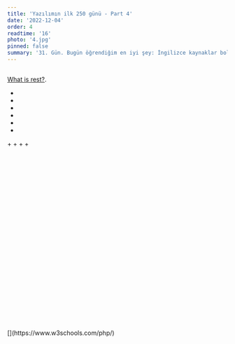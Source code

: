 ```yaml
---
title: 'Yazılımın ilk 250 günü - Part 4'
date: '2022-12-04'
order: 4
readtime: '16'
photo: '4.jpg'
pinned: false
summary: '31. Gün. Bugün öğrendiğim en iyi şey: İngilizce kaynaklar bolluktan geçilmezken, asla Türkçe kaynaklara bakıp, yazarın İngilizce kaynaklardan okuduğu ve dar bir pencereden sunma ihtimalinin olduğu metinlere önce bakmamak. Öncelikle iyice bakmaya fırsat bulamadığım ama yarın sabah (7saat sonra) bakacağım ilk site ve REST API ve API örnekleri olan site: "What is rest?". Günün konusu REST API idi. Başlangıçta birkaç kaynak buldum ama onlara takılı kaldığım için ve işim mantığından çok teknik tarafındaki terimleri açıklamakla zamaınımı aldıkları için araştırdığım şeyin varolma sebebini anlamamıştım. Bunu maalesef yine stackoverflow’dan araştırıp güzel kaynaklara erişerek anlayabildiğimi düşünüyorum.  Günün öğrenilenleri: REST, web’in mimarisel prensibinin temelidir.'
---
```


## <Trans i18nKey="blogDetail:part4.1"/> 
<Trans i18nKey="blogDetail:part4.2"/> [What is rest?](http://rest.elkstein.org/2008/02/what-is-rest.html).
<Trans i18nKey="blogDetail:part4.3"/>
- <Trans i18nKey="blogDetail:part4.4"/>
- <Trans i18nKey="blogDetail:part4.5"/>
- <Trans i18nKey="blogDetail:part4.6"/>
- <Trans i18nKey="blogDetail:part4.7"/>
- <Trans i18nKey="blogDetail:part4.8"/>
- <Trans i18nKey="blogDetail:part4.9"/>

<Trans i18nKey="blogDetail:part4.10"/>
+ <Trans i18nKey="blogDetail:part4.11"/>
+ <Trans i18nKey="blogDetail:part4.12"/>
+ <Trans i18nKey="blogDetail:part4.13"/>
+ <Trans i18nKey="blogDetail:part4.14"/>

<Trans i18nKey="blogDetail:part4.15"/>

## <Trans i18nKey="blogDetail:part4.16"/>
<Trans i18nKey="blogDetail:part4.17"/>
<br/><br/>
<Trans i18nKey="blogDetail:part4.18"/>

[<Trans i18nKey="blogDetail:part4.19"/>](https://roadmap.sh/backend) <Trans i18nKey="blogDetail:part4.20"/>  


## <Trans i18nKey="blogDetail:part4.21"/>
<Trans i18nKey="blogDetail:part4.22"/>
<br/>
<Trans i18nKey="blogDetail:part4.23"/>


## <Trans i18nKey="blogDetail:part4.24"/>
<Trans i18nKey="blogDetail:part4.25"/>
<br/><br/>
<Trans i18nKey="blogDetail:part4.26"/>
<br/><br/>
<Trans i18nKey="blogDetail:part4.27"/>
<br/><br/>
<Trans i18nKey="blogDetail:part4.28"/>

## <Trans i18nKey="blogDetail:part4.29"/>
<Trans i18nKey="blogDetail:part4.30"/>

## <Trans i18nKey="blogDetail:part4.31"/>
<Trans i18nKey="blogDetail:part4.32"/>


## <Trans i18nKey="blogDetail:part4.33"/>
<Trans i18nKey="blogDetail:part4.34"/>
<br/>
<Trans i18nKey="blogDetail:part4.35"/>
<br/>
<Trans i18nKey="blogDetail:part4.36"/>

## <Trans i18nKey="blogDetail:part4.37"/>
<Trans i18nKey="blogDetail:part4.38"/>

_<Trans i18nKey="blogDetail:part4.39"/>_ 
> <Trans i18nKey="blogDetail:part4.40"/>

<Trans i18nKey="blogDetail:part4.41"/>

## <Trans i18nKey="blogDetail:part4.42"/>
<Trans i18nKey="blogDetail:part4.43"/>

<Trans i18nKey="blogDetail:part4.44"/> [<Trans i18nKey="blogDetail:part4.45"/>](https://github.com/trekhleb/javascript-algorithms/tree/master/src/algorithms/uncategorized/recursive-staircase)

<Trans i18nKey="blogDetail:part4.46"/>
<br/>
<Trans i18nKey="blogDetail:part4.47"/>
<br/>
<Trans i18nKey="blogDetail:part4.48"/>

## <Trans i18nKey="blogDetail:part4.49"/>
<Trans i18nKey="blogDetail:part4.50"/>
<br/>
[<Trans i18nKey="blogDetail:part4.51"/>](https://www.w3schools.com/php/) <Trans i18nKey="blogDetail:part4.52"/>

<Trans i18nKey="blogDetail:part4.53"/>

